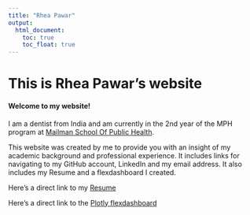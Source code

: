 ```yaml
---
title: "Rhea Pawar"
output: 
  html_document:
    toc: true
    toc_float: true
---
```


# This is Rhea Pawar's website

#### Welcome to my website!
I am a dentist from India and am currently in the 2nd year of the MPH program at [Mailman School Of Public Health](https://www.publichealth.columbia.edu/).

This website was created by me to provide you with an insight of my academic background and professional experience.
It includes links for navigating to my GitHub account, LinkedIn and my email address. It also includes my Resume and a flexdashboard I created.


Here's a direct link to my [Resume](Resume.html)

Here's a direct link to the [Plotly flexdashboard](plotly.html)
